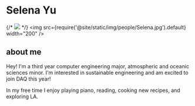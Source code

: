
# Selena Yu

{/* ![](/img/people/Selena.jpg) */}
<img src={require('@site/static/img/people/Selena.jpg').default} width="200" />


## about me
Hey! I'm a third year computer engineering major, atmospheric and oceanic sciences minor. 
I'm interested in sustainable engineering and am excited to join DAQ this year!

In my free time I enjoy playing piano, reading, cooking new recipes, and exploring LA.